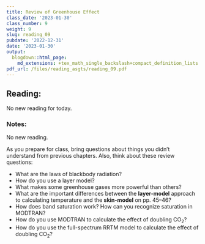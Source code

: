 ```yaml
---
title: Review of Greenhouse Effect
class_date: '2023-01-30'
class_number: 9
weight: 9
slug: reading_09
pubdate: '2022-12-31'
date: '2023-01-30'
output:
  blogdown::html_page:
    md_extensions: +tex_math_single_backslash+compact_definition_lists
pdf_url: /files/reading_asgts/reading_09.pdf
---
```

## Reading:

No new reading for today.

### Notes:

No new reading. 

As you prepare for class, bring questions about things you didn't understand 
from previous chapters. Also, think about these review questions:

* What are the laws of blackbody radiation?
* How do you use a layer model?
* What makes some greenhouse gases more powerful than others?
* What are the important differences between the **layer-model** approach to 
  calculating temperature and the **skin-model** on pp. 45--46?
* How does band saturation work? How can you recognize saturation in 
  MODTRAN?
* How do you use MODTRAN to calculate the effect of doubling CO~2~?
* How do you use the full-spectrum RRTM model to calculate the effect of 
  doubling CO~2~?
